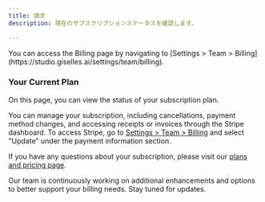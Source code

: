 ```yaml
---
title: 請求  
description: 現在のサブスクリプションステータスを確認します。

---
```


<Info>
You can access the Billing page by navigating to [Settings > Team > Billing](https://studio.giselles.ai/settings/team/billing).
</Info>

### Your Current Plan

On this page, you can view the status of your subscription plan.

You can manage your subscription, including cancellations, payment method changes, and accessing receipts or invoices through the Stripe dashboard. To access Stripe, go to [Settings > Team > Billing](https://studio.giselles.ai/settings/team/billing) and select "Update" under the payment information section.

If you have any questions about your subscription, please visit our [plans and pricing page](https://studio.giselles.ai/settings/team/billing).

Our team is continuously working on additional enhancements and options to better support your billing needs. Stay tuned for updates.